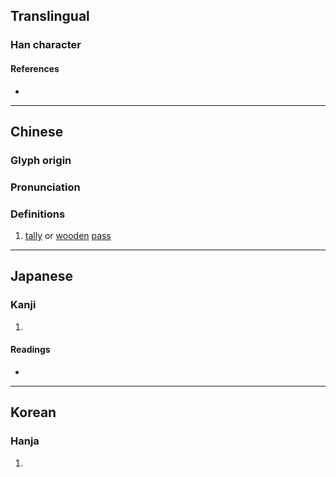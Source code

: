 {{character info/new}}
==Translingual==

===Han character===
{{Han char|rn=75|rad=木|as=08|sn=12|four=78904|canj=HKD,IKD|ids=⿱𢼄木}}

====References====
* {{Han ref|kx=0534.020|dkj=14965|dj=0922.010|hdz=21239.070|uh=68E8|ud=26856|bh=D9C9|bd=55753}}

----

==Chinese==
{{zh-forms}}

===Glyph origin===
{{Han etym}}

===Pronunciation===
{{zh-pron
|m=qǐ
|c=kai2
|mc=y
|oc=y
|ma=
|cat=n
}}

===Definitions===
{{zh-hanzi}}

# [[tally]] or [[wooden]] [[pass]]

----

==Japanese==

===Kanji===
{{ja-kanji|grade=|rs=木08}}

# {{defn|lang=ja|sort=木08}}

====Readings====
* {{ja-readings|on=[[けい]] (kei), [[けん]] (ken)|kun=[[てがた]] (tegata)}}

----

==Korean==

===Hanja===
{{ko-hanja|hangeul=계|eumhun=|rv=gye|mr=kye|y=kyey}}

# {{defn|lang=ko|sort=木08}}